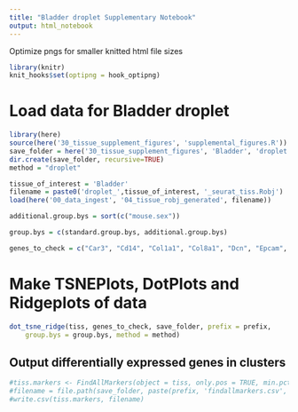 ```yaml
---
title: "Bladder droplet Supplementary Notebook"
output: html_notebook
---
```




Optimize pngs for smaller knitted html file sizes
```r
library(knitr)
knit_hooks$set(optipng = hook_optipng)
```

# Load data for Bladder droplet


```r
library(here)
source(here('30_tissue_supplement_figures', 'supplemental_figures.R'))
save_folder = here('30_tissue_supplement_figures', 'Bladder', 'droplet')
dir.create(save_folder, recursive=TRUE)
method = "droplet"

tissue_of_interest = 'Bladder'
filename = paste0('droplet_',tissue_of_interest, '_seurat_tiss.Robj')
load(here('00_data_ingest', '04_tissue_robj_generated', filename))

additional.group.bys = sort(c("mouse.sex"))

group.bys = c(standard.group.bys, additional.group.bys)

genes_to_check = c("Car3", "Cd14", "Col1a1", "Col8a1", "Dcn", "Epcam", "Grhl3", "Krt14", "Krt5", "Pecam1", "Ptprc", "Scara5", "Upk1b", "Upk3a")
```

# Make TSNEPlots, DotPlots and Ridgeplots of data

```r
dot_tsne_ridge(tiss, genes_to_check, save_folder, prefix = prefix,
    group.bys = group.bys, method = method)
```

## Output differentially expressed genes in clusters

```r
#tiss.markers <- FindAllMarkers(object = tiss, only.pos = TRUE, min.pct = 0.25, thresh.use = 0.25)
#filename = file.path(save_folder, paste(prefix, 'findallmarkers.csv', sep='_'))
#write.csv(tiss.markers, filename)
```
